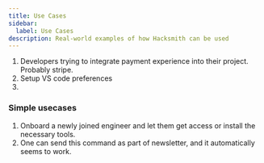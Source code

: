 ```yaml
---
title: Use Cases
sidebar:
  label: Use Cases
description: Real-world examples of how Hacksmith can be used
---
```



1. Developers trying to integrate payment experience into their project. Probably stripe.
2. Setup VS code preferences
3.

### Simple usecases

1. Onboard a newly joined engineer and let them get access or install the necessary tools.
2. One can send this command as part of newsletter, and it automatically seems to work.
